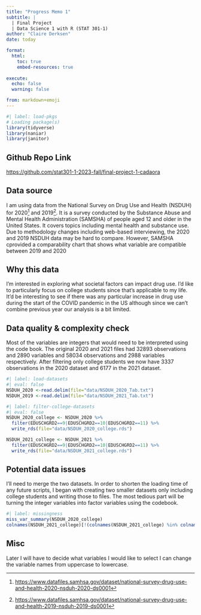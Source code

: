 ```yaml
---
title: "Progress Memo 1"
subtitle: |
  | Final Project 
  | Data Science 1 with R (STAT 301-1)
author: "Claire Derksen"
date: today

format:
  html:
    toc: true
    embed-resources: true
    
execute:
  echo: false
  warning: false

from: markdown+emoji 
---
```


```r
#| label: load-pkgs
# Loading package(s)
library(tidyverse)
library(naniar)
library(janitor)
```



::: {.callout-tip icon=false}

## Github Repo Link

[https://github.com/stat301-1-2023-fall/final-project-1-cadaora](https://github.com/stat301-1-2023-fall/final-project-1-cadaora)

:::


## Data source

I am using data from the National Survey on Drug Use and Health (NSDUH) for 2020^[[https://www.datafiles.samhsa.gov/dataset/national-survey-drug-use-and-health-2020-nsduh-2020-ds0001](https://www.datafiles.samhsa.gov/dataset/national-survey-drug-use-and-health-2020-nsduh-2020-ds0001)] and 2019^[[https://www.datafiles.samhsa.gov/dataset/national-survey-drug-use-and-health-2019-nsduh-2019-ds0001](https://www.datafiles.samhsa.gov/dataset/national-survey-drug-use-and-health-2019-nsduh-2019-ds0001)]. It is a survey conducted by the Substance Abuse and Mental Health Administration (SAMSHA) of people aged 12 and older in the United States. It covers topics including mental health and substance use. Due to methodology changes including web-based interviewing, the 2020 and 2019 NSDUH data may be hard to compare. However, SAMSHA cprovided a comparability chart that shows what variable are compatible between 2019 and 2020

## Why this data

I'm interested in exploring what societal factors can impact drug use. I'd like to particularly focus on college students since that's applicable to my life. It'd be interesting to see if there was any particular increase in drug use during the start of the COVID pandemic in the US although since we can't combine previous year our analysis is a bit limited.

## Data quality & complexity check
Most of the variables are integers that would need to be interpreted using the code book. The original 2020 and 2021 files had 32893 observations and 2890 variables and 58034 observations and 2988 variables respectively. After filtering only college students we now have 3337 observations in the 2020 dataset and 6177 in the 2021 dataset.
```r
#| label: load-datasets
#| eval: false
NSDUH_2020 <-read.delim(file="data/NSDUH_2020_Tab.txt")
NSDUH_2019 <-read.delim(file="data/NSDUH_2021_Tab.txt")
```

```r
#| label: filter-college-datasets
#| eval: false
NSDUH_2020_college <- NSDUH_2020 %>%
  filter(EDUSCHGRD2==9|EDUSCHGRD2==10|EDUSCHGRD2==11) %>%
  write_rds(file="data/NSDUH_2020_college.rds")

NSDUH_2021_college <- NSDUH_2021 %>%
  filter(EDUSCHGRD2==9|EDUSCHGRD2==10|EDUSCHGRD2==11) %>%
  write_rds(file="data/NSDUH_2021_college.rds")
```


## Potential data issues
I'll need to merge the two datasets. In order to shorten the loading time of any future scripts, I began with creating two smaller datasets only including college students and writing those to files. The most tedious part will be turning the integer variables into factor variables using the codebook.
```r
#| label: missingness
miss_var_summary(NSDUH_2020_college)
colnames(NSDUH_2021_college)[!(colnames(NSDUH_2021_college) %in% colnames(NSDUH_2020_college))]
```


## Misc

 Later I will have to decide what variables I would like to select I can change the variable names from uppercase to lowercase.
